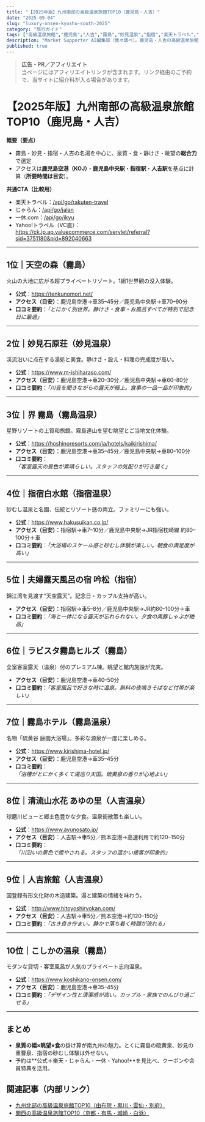 ```yaml
---
title: "【2025年版】九州南部の高級温泉旅館TOP10（鹿児島・人吉）"
date: "2025-09-04"
slug: "luxury-onsen-kyushu-south-2025"
category: "旅行ガイド"
tags: ["高級温泉旅館","鹿児島","人吉","霧島","妙見温泉","指宿","楽天トラベル","じゃらん","一休","ヤフートラベル"]
description: "Market Supporter AI編集部（我々調べ）。鹿児島・人吉の高級温泉旅館を、泉質・食・客室・立地の総合力で厳選。各施設の公式サイト・アクセス（駅/空港から）・口コミ要約・予約比較導線つき。"
published: true
---
```


> **広告・PR／アフィリエイト**  
> 当ページにはアフィリエイトリンクが含まれます。リンク経由のご予約で、当サイトに紹介料が入る場合があります。

# 【2025年版】九州南部の高級温泉旅館TOP10（鹿児島・人吉）

**概要（要点）**  
- 霧島・妙見・指宿・人吉の名湯を中心に、泉質・食・静けさ・眺望の**総合力**で選定  
- アクセスは**鹿児島空港（KOJ）**・**鹿児島中央駅**・**指宿駅**・**人吉駅**を基点に計算（**所要時間は目安**）。  


**共通CTA（比較用）**  
- 楽天トラベル：[/api/go/rakuten-travel](/api/go/rakuten-travel)  
- じゃらん：[/api/go/jalan](/api/go/jalan)  
- 一休.com：[/api/go/ikyu](/api/go/ikyu)  
- Yahoo!トラベル（VC直）：<https://ck.jp.ap.valuecommerce.com/servlet/referral?sid=3751180&pid=892040663>

---

## 1位｜天空の森（霧島）
火山の大地に広がる超プライベートリゾート。1組1世界観の没入体験。  
- **公式**：<https://tenkunomori.net/>  
- **アクセス（目安）**：鹿児島空港→車35–45分／鹿児島中央駅→車70–90分  
- **口コミ要約**：*「とにかく別世界。静けさ・食事・お風呂すべてが特別で記念日に最適」*  


---

## 2位｜妙見石原荘（妙見温泉）
渓流沿いに点在する湯処と美食。静けさ・設え・料理の完成度が高い。  
- **公式**：<https://www.m-ishiharaso.com/>  
- **アクセス（目安）**：鹿児島空港→車20–30分／鹿児島中央駅→車60–80分  
- **口コミ要約**：*「川音を聞きながらの露天が極上。食事の一品一品が印象的」*  


---

## 3位｜界 霧島（霧島温泉）
星野リゾートの上質和旅館。霧島連山を望む眺望とご当地文化体験。  
- **公式**：<https://hoshinoresorts.com/ja/hotels/kaikirishima/>  
- **アクセス（目安）**：鹿児島空港→車35–45分／鹿児島中央駅→車80–100分  
- **口コミ要約**：*「客室露天の景色が素晴らしい。スタッフの気配りが行き届く」*  


---

## 4位｜指宿白水館（指宿温泉）
砂むし温泉と名園、伝統とリゾート感の両立。ファミリーにも強い。  
- **公式**：<https://www.hakusuikan.co.jp/>  
- **アクセス（目安）**：指宿駅→車7–10分／鹿児島中央駅→JR指宿枕崎線 約80–100分＋車  
- **口コミ要約**：*「大浴場のスケール感と砂むし体験が楽しい。朝食の満足度が高い」*  


---

## 5位｜夫婦露天風呂の宿 吟松（指宿）
錦江湾を見渡す“天空露天”。記念日・カップル支持が高い。  
- **アクセス（目安）**：指宿駅→車5–8分／鹿児島中央駅→JR約80–100分＋車  
- **口コミ要約**：*「海と一体になる露天が忘れられない。夕食の黒豚しゃぶが絶品」*  

---

## 6位｜ラビスタ霧島ヒルズ（霧島）
全室客室露天（温泉）付のプレミアム棟。眺望と館内施設が充実。    
- **アクセス（目安）**：鹿児島空港→車40–50分  
- **口コミ要約**：*「客室風呂で好きな時に温泉。無料の夜鳴きそばなど付帯が楽しい」*  


---

## 7位｜霧島ホテル（霧島温泉）
名物「硫黄谷 庭園大浴場」。多彩な源泉が一度に楽しめる。  
- **公式**：<https://www.kirishima-hotel.jp/>  
- **アクセス（目安）**：鹿児島空港→車35–45分  
- **口コミ要約**：*「浴槽がとにかく多くて湯巡り天国。硫黄泉の香りが心地よい」*  


---

## 8位｜清流山水花 あゆの里（人吉温泉）
球磨川ビューと郷土色豊かな夕食。温泉街散策も楽しい。  
- **公式**：<https://www.ayunosato.jp/>  
- **アクセス（目安）**：人吉駅→車5分／熊本空港→高速利用で約120–150分  
- **口コミ要約**：*「川沿いの景色で癒やされる。スタッフの温かい接客が印象的」*  


---

## 9位｜人吉旅館（人吉温泉）
国登録有形文化財の木造建築。湯と建築の情緒を味わう。  
- **公式**：<http://www.hitoyoshiryokan.com/>  
- **アクセス（目安）**：人吉駅→車5分／熊本空港→約120–150分  
- **口コミ要約**：*「古き良き佇まい。静かで落ち着く時間が流れる」*  


---

## 10位｜こしかの温泉（霧島）
モダンな貸切・客室風呂が人気のプライベート志向温泉。  
- **公式**：<https://www.koshikano-onsen.com/>  
- **アクセス（目安）**：鹿児島空港→車35–45分  
- **口コミ要約**：*「デザイン性と清潔感が高い。カップル・家族でのんびり過ごせる」*  


---

## まとめ
- **泉質の幅×眺望×食**の掛け算が南九州の魅力。とくに霧島の硫黄泉、妙見の重曹泉、指宿の砂むし体験は外せない。  
- 予約は**公式＋楽天・じゃらん・一休・Yahoo!**を見比べ、クーポンや会員特典を活用。

## 関連記事（内部リンク）
- [九州北部の高級温泉旅館TOP10（由布院・黒川・雲仙・別府）](/travel/luxury-onsen-kyushu-north-2025)
- [関西の高級温泉旅館TOP10（京都・有馬・城崎・白浜）](/travel/luxury-onsen-kansai-2025)
